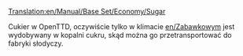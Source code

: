 [[Translation:en/Manual/Base Set/Economy/Sugar]]

{{pl/Ładunek| name=Cukier
| image=SugarMine.png
| produced=[[pl/Manual/Base Set/Economy/Kopalnia cukru|Kopalnia cukru]]
| accepted=[[pl/Manual/Base Set/Economy/Zakład cukierniczy|Zakład cukierniczy]]
}}

Cukier w OpenTTD, oczywiście tylko w klimacie [[en/Zabawkowy]]m jest wydobywany w kopalni cukru, skąd można go przetransportować do fabryki słodyczy.

{{pl/Navbox Ładunek}}